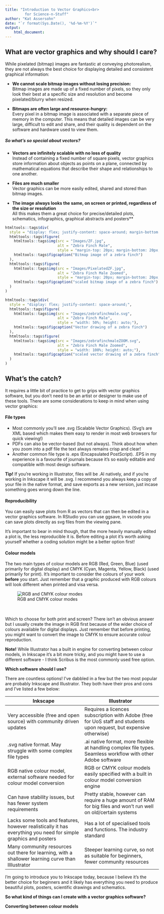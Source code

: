 ```yaml
--- 
title: "Introduction to Vector Graphics<br>
         for Science-n-Stuff"
author: "Kat Assersohn"
date: "`r format(Sys.Date(), '%d-%m-%Y')`"
output: 
    html_document:
---
```


## What are vector graphics and why should I care?

While pixelated (bitmap) images are fantastic at conveying photorealism, they are not always the best choice for displaying detailed and
consistent graphical information:

- **We cannot scale bitmap images without losing precision:**<br>
Bitmap images are made up of a fixed number of pixels, so they only look their best at a specific size and resolution and become
pixelated/blurry when resized.

- **Bitmaps are often large and resource-hungry:**<br>
Every pixel in a bitmap image is associated with a separate piece of memory in the computer. This means that detailed images can be very
large, difficult to edit and share, and their quality is dependent on the software and hardware used to view them. 

##### So what's so special about vectors? 
- **Vectors are infinitely scalable with no loss of quality**<br>
Instead of containing a fixed number of square pixels, vector graphics store information about objects as points on a plane,
connected by mathematical equations that describe their shape and relationships to one another.

- **Files are much smaller**<br>
Vector graphics can be more easily edited, shared and stored than bitmap images.

- **The image always looks the same, on screen or printed, regardless of the size or resolution**<br>
All this makes them a great choice for precise/detailed plots, schematics, infographics, graphical abstracts and posters**

```r
htmltools::tags$div(
  style = "display: flex; justify-content: space-around; margin-bottom: 20px;",  # Add margin below the div
  htmltools::tags$figure(
    htmltools::tags$img(src = "Images/ZF.jpg", 
                        alt = "Zebra Finch Male", 
                        style = "margin-top: 20px; margin-bottom: 20px;"),  # Add margin above and below the image
    htmltools::tags$figcaption("Bitmap image of a zebra finch")
  ),
  htmltools::tags$figure(
    htmltools::tags$img(src = "Images/PixelatedZF.jpg", 
                        alt = "Zebra Finch Male Zoomed", 
                        style = "margin-top: 20px; margin-bottom: 20px;"),  # Add margin above and below the image
    htmltools::tags$figcaption("scaled bitmap image of a zebra finch")
  )
)

htmltools::tags$div(
  style = "display: flex; justify-content: space-around;",
  htmltools::tags$figure(
    htmltools::tags$img(src = "Images/zebrafinchmale.svg", 
                        alt = "Zebra Finch Male", 
                        style = "width: 50%; height: auto;"),
    htmltools::tags$figcaption("Vector drawing of a zebra finch")
  ),
  htmltools::tags$figure(
    htmltools::tags$img(src = "Images/zebrafinchmaleZOOM.svg", 
                        alt = "Zebra Finch Male Zoomed", 
                        style = "width: 100%; height: auto;"),
    htmltools::tags$figcaption("scaled vector drawing of a zebra finch")
  )
)
```
## What's the catch?

It requires a little bit of practice to get to grips with vector graphics software, but you don't need to be 
an artist or designer to make use of these tools. There are some considerations to keep in mind when using vector graphics:

#### **File types**<br> 
- Most commonly you'll see .svg (Scalable Vector Graphics). (Svg's are XML based which makes them easy to render in most web browsers for quick viewing!)
- PDFs can also be vector-based (but not always). Think about how when you zoom into a pdf file the text always remains crisp and clear!
- Another common file type is .eps (Encapsulated PostScript). .EPS in my experience is a favourite of journals because it's so easily editable and compatible with most design software. <br>

<div class="alert alert-info">
<strong>Tip!</strong> If you're working in Illustrator, files will be .AI natively, and if you're working in Inkscape it will be .svg. I recommend you always keep a copy of your file in the native format, and save exports as a new version, just incase something goes wrong down the line.
</div>

#### **Reproducibility**<br>
You can easily save plots from R as vectors that can then be edited in a vector graphics software. In RStudio you can use ggsave, in vscode you can save plots directly as svg files from the viewing pane. 

It's important to bear in mind though, that the more heavily manually edited a plot is, the less reproducible it is. Before editing a plot 
it's worth asking yourself whether a coding solution might be a better option first! 

#### **Colour models**<br>
The two main types of colour models are RGB (Red, Green, Blue) (used primarily for digital display) and CMYK (Cyan, Magenta, Yellow, Black) (used primarily
for print). It's important to consider the colours of your work **before** you start. Just remember that a graphic produced with RGB colours will look different when printed and visa versa.

![RGB and CMYK colour modes](https://cdn.firespring.com/images/1bc97d7d-1c72-4e08-9c54-f7e5d38d8d48.jpg)

<br><br>
Which to choose for both print and screen? There isn't an obvious answer but I usually
create the image in RGB first because of the wider choice of colours available for digital displays. 
Just remember that before printing, you might want to convert the image to CMYK to ensure accurate colour reproduction.

<div class="alert alert-info">
<strong>Note!</strong> While Illustrator has a built in engine for converting between colour models, in Inkscape it's a bit more tricky, and you might have to use a different
software - I think Scribus is the most commonly used free option.
</div>

**Which software should I use?**<br>

There are countless options! I've dabbled in a few but the two most popular are probably Inkscape and Illustrator. They both have their pros and cons and I've listed a few below:

| Inkscape    | Illustrator |
| ----------- | ----------- |
| Very accessible (free and open source) with community driven updates      | Requires a licences subscription with Adobe (free for UoS staff and students upon request, but expensive otherwise)   |
| .svg native format. May struggle with some complex file types   | .ai native format, more flexible at handling complex file types. Seamless workflow with other Adobe software     |
| RGB native colour model, external software needed for colour model conversion | RGB or CMYK colour models easily specified with a built in colour model conversion engine |
| Can have stability issues, but has fewer system requirements | Pretty stable, however can require a huge amount of RAM for big files and won't run well on old/certain systems |
| Lacks some tools and features, however realistically it has everything you need for simple graphics and posters | Has a lot of specialised tools and functions. The industry standard |
| Many community resources out there for learning, with a shallower learning curve than Illlustrator | Steeper learning curve, so not as suitable for beginners, fewer community resources |

I'm going to introduce you to Inkscape today, because I believe it's the better choice for beginners and it likely has everything you need to produce beautiful plots, posters, scientific drawings and schematics. 

**So what kind of things can I create with a vector graphics software?**

**Converting between colour models**